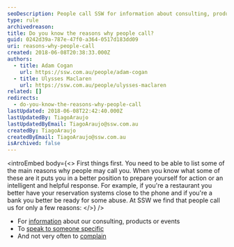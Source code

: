 ```yaml
---
seoDescription: People call SSW for information about consulting, products or events, to speak with someone specific, and occasionally to make complaints.
type: rule
archivedreason:
title: Do you know the reasons why people call?
guid: 0242d39a-787e-47f0-a364-0517d183dd09
uri: reasons-why-people-call
created: 2018-06-08T20:38:33.000Z
authors:
  - title: Adam Cogan
    url: https://ssw.com.au/people/adam-cogan
  - title: Ulysses Maclaren
    url: https://ssw.com.au/people/ulysses-maclaren
related: []
redirects:
  - do-you-know-the-reasons-why-people-call
lastUpdated: 2018-06-08T22:42:40.000Z
lastUpdatedBy: TiagoAraujo
lastUpdatedByEmail: TiagoAraujo@ssw.com.au
createdBy: TiagoAraujo
createdByEmail: TiagoAraujo@ssw.com.au
isArchived: false
---
```


<introEmbed
  body={<>
First things first. You need to be able to list some of the main reasons why people may call you. When you know what some of these are it puts you in a better position to prepare yourself for action or an intelligent and helpful response. For example, if you're a restaurant you better have your reservation systems close to the phone and if you're a bank you better be ready for some abuse. At SSW we find that people call us for only a few reasons:
  </>}
/>
- For [information](/be-prepared-for-inbound-calls) about our consulting, products or events
- To [speak to someone specific](/transfer-a-call-quickly)
- And not very often to [complain](/make-complaints-a-positive-experience)
